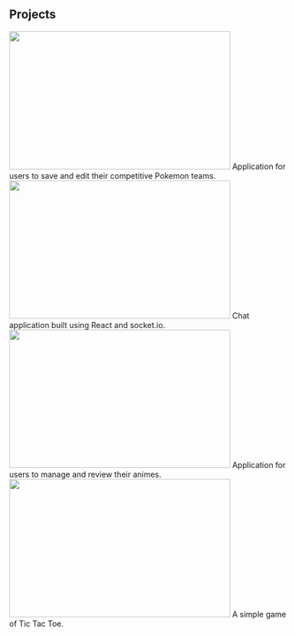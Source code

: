 ## Projects

<ProjectCard title="Pokemon Teambuilder" link="https://dhdonaldha1.github.io/pokemon-client/" bg="linear-gradient(to right, #6464d5 0%, #9ad6f0 100%)">
<img src="https://imgur.com/zJrf2Si.jpg" height="250" width="400" variant="top" />
Application for users to save and edit their competitive Pokemon teams.
</ProjectCard>

<ProjectCard title="FarmChat" link="https://sei-troubleshoot.github.io/project-3-client/#/" bg="linear-gradient(to left, #6464d5 0%, #9ad6f0 100%)">
<img src="https://imgur.com/3u3jd67.jpg" height="250" width="400" variant="top" />
Chat application built using React and socket.io.
</ProjectCard>

<ProjectCard title="Animelist" link="https://dhdonaldha1.github.io/project-2-client/" bg="linear-gradient(to right, #6464d5 0%, #9ad6f0 100%)">
<img src="https://imgur.com/uXrAMpt.jpg" height="250" width="400" variant="top" />
Application for users to manage and review their animes.
</ProjectCard>

<ProjectCard title="Tic Tac Toe" link="https://dhdonaldha1.github.io/tic-tac-toe-client/" bg="linear-gradient(to left, #6464d5 0%, #9ad6f0 100%)">
<img src="https://imgur.com/fu4gLdg.jpg" height="250" width="400" variant="top" />
A simple game of Tic Tac Toe.
</ProjectCard>

